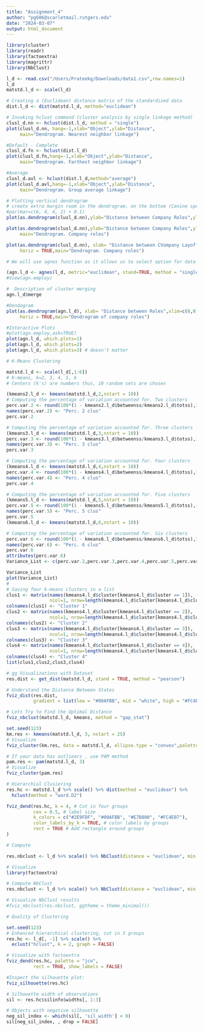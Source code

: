 ---
title: "Assignment_4"
author: "pg606@scarletmail.rutgers.edu"
date: "2024-03-07"
output: html_document
---

```{r}
library(cluster)
library(readr)
library(factoextra)
library(magrittr)
library(NbClust)
```


```{r}
l_d <- read.csv("/Users/Prateekg/Downloads/data1.csv",row.names=1)
l_d
matstd.l_d <- scale(l_d)
```

```{r}
# Creating a (Euclidean) distance matrix of the standardized data 
dist.l_d <- dist(matstd.l_d, method="euclidean")

# Invoking hclust command (cluster analysis by single linkage method)      
clusl_d.nn <- hclust(dist.l_d, method = "single") 
plot(clusl_d.nn, hang=-1,xlab="Object",ylab="Distance",
     main="Dendrogram. Nearest neighbor linkage")
```


```{r}
#Default - Complete
clusl_d.fn <- hclust(dist.l_d)
plot(clusl_d.fn,hang=-1,xlab="Object",ylab="Distance",
     main="Dendrogram. Farthest neighbor linkage")

#Average
clusl_d.avl <- hclust(dist.l_d,method="average")
plot(clusl_d.avl,hang=-1,xlab="Object",ylab="Distance",
     main="Dendrogram. Group average linkage")
```


```{r}
# Plotting vertical dendrogram      
# create extra margin room in the dendrogram, on the bottom (Canine species' labels)
#par(mar=c(6, 4, 4, 2) + 0.1)
plot(as.dendrogram(clusl_d.nn),ylab="Distance between Company Roles",ylim=c(0,2.5),main="Dendrogram of six company")

plot(as.dendrogram(clusl_d.nn),ylab="Distance between Company Roles",ylim=c(0,6),
     main="Dendrogram. Company roles")

plot(as.dendrogram(clusl_d.nn), xlab= "Distance between CVompany Layoffs", xlim=c(6,0),
     horiz = TRUE,main="Dendrogram. Company roles")
```


```{r}
# We will use agnes function as it allows us to select option for data standardization, the distance measure and clustering algorithm in one single function

(agn.l_d <- agnes(l_d, metric="euclidean", stand=TRUE, method = "single"))
#View(agn.employ)

#  Description of cluster merging
agn.l_d$merge

#Dendogram
plot(as.dendrogram(agn.l_d), xlab= "Distance between Roles",xlim=c(8,0),
     horiz = TRUE,main="Dendrogram of company roles")
```


```{r}
#Interactive Plots
#plot(agn.employ,ask=TRUE)
plot(agn.l_d, which.plots=1)
plot(agn.l_d, which.plots=2)
plot(agn.l_d, which.plots=3) # doesn't matter
```


```{r}
# K-Means Clustering

matstd.l_d <- scale(l_d[,1:6])
# K-means, k=2, 3, 4, 5, 6
# Centers (k's) are numbers thus, 10 random sets are chosen

(kmeans2.l_d <- kmeans(matstd.l_d,2,nstart = 10))
# Computing the percentage of variation accounted for. Two clusters
perc.var.2 <- round(100*(1 - kmeans2.l_d$betweenss/kmeans2.l_d$totss),1)
names(perc.var.2) <- "Perc. 2 clus"
perc.var.2

# Computing the percentage of variation accounted for. Three clusters
(kmeans3.l_d <- kmeans(matstd.l_d,3,nstart = 10))
perc.var.3 <- round(100*(1 - kmeans3.l_d$betweenss/kmeans3.l_d$totss),1)
names(perc.var.3) <- "Perc. 3 clus"
perc.var.3

# Computing the percentage of variation accounted for. Four clusters
(kmeans4.l_d <- kmeans(matstd.l_d,4,nstart = 10))
perc.var.4 <- round(100*(1 - kmeans4.l_d$betweenss/kmeans4.l_d$totss),1)
names(perc.var.4) <- "Perc. 4 clus"
perc.var.4

# Computing the percentage of variation accounted for. Five clusters
(kmeans5.l_d <- kmeans(matstd.l_d,5,nstart = 10))
perc.var.5 <- round(100*(1 - kmeans5.l_d$betweenss/kmeans5.l_d$totss),1)
names(perc.var.5) <- "Perc. 5 clus"
perc.var.5
(kmeans6.l_d <- kmeans(matstd.l_d,6,nstart = 10))
```


```{r}
# Computing the percentage of variation accounted for. Six clusters
perc.var.6 <- round(100*(1 - kmeans6.l_d$betweenss/kmeans6.l_d$totss),1)
names(perc.var.6) <- "Perc. 6 clus"
perc.var.6
attributes(perc.var.6)
Variance_List <- c(perc.var.2,perc.var.3,perc.var.4,perc.var.5,perc.var.6)

Variance_List
plot(Variance_List)
#
# Saving four k-means clusters in a list
clus1 <- matrix(names(kmeans4.l_d$cluster[kmeans4.l_d$cluster == 1]), 
                ncol=1, nrow=length(kmeans4.l_d$cluster[kmeans4.l_d$cluster == 1]))
colnames(clus1) <- "Cluster 1"
clus2 <- matrix(names(kmeans4.l_d$cluster[kmeans4.l_d$cluster == 2]), 
                ncol=1, nrow=length(kmeans4.l_d$cluster[kmeans4.l_d$cluster == 2]))
colnames(clus2) <- "Cluster 2"
clus3 <- matrix(names(kmeans4.l_d$cluster[kmeans4.l_d$cluster == 3]), 
                ncol=1, nrow=length(kmeans4.l_d$cluster[kmeans4.l_d$cluster == 3]))
colnames(clus3) <- "Cluster 3"
clus4 <- matrix(names(kmeans4.l_d$cluster[kmeans4.l_d$cluster == 4]), 
                ncol=1, nrow=length(kmeans4.l_d$cluster[kmeans4.l_d$cluster == 4]))
colnames(clus4) <- "Cluster 4"
list(clus1,clus2,clus3,clus4)
```

```{r}
# gg Visualizations with Dataset
res.dist <- get_dist(matstd.l_d, stand = TRUE, method = "pearson")

# Understand the Distance Between States
fviz_dist(res.dist, 
          gradient = list(low = "#00AFBB", mid = "white", high = "#FC4E07"))

# Lets Try to Find the Optimal Distance
fviz_nbclust(matstd.l_d, kmeans, method = "gap_stat")

```


```{r}
set.seed(123)
km.res <- kmeans(matstd.l_d, 3, nstart = 25)
# Visualize
fviz_cluster(km.res, data = matstd.l_d, ellipse.type = "convex",palette = "jco",ggtheme = theme_minimal())

# If your data has outliears , use PAM method
pam.res <- pam(matstd.l_d, 3)
# Visualize
fviz_cluster(pam.res)
```



```{r}
# Hierarchial Clusiering
res.hc <- matstd.l_d %>% scale() %>% dist(method = "euclidean") %>%
  hclust(method = "ward.D2")

fviz_dend(res.hc, k = 4, # Cut in four groups
          cex = 0.5, # label size
          k_colors = c("#2E9FDF", "#00AFBB", "#E7B800", "#FC4E07"),
          color_labels_by_k = TRUE, # color labels by groups
          rect = TRUE # Add rectangle around groups
)
```


```{r}
# Compute

res.nbclust <- l_d %>% scale() %>% NbClust(distance = "euclidean", min.nc = 2, max.nc = 19, method = "complete", index ="all") 

# Visualize
library(factoextra)

# Compute NbClust
res.nbclust <- l_d %>% scale() %>% NbClust(distance = "euclidean", min.nc = 2, max.nc = 19, method = "complete", index ="all")

# Visualize NbClust results
#fviz_nbclust(res.nbclust, ggtheme = theme_minimal())

```


```{r}
# Quality of Clustering

set.seed(123)
# Enhanced hierarchical clustering, cut in 3 groups
res.hc <- l_d[, -1] %>% scale() %>%
  eclust("hclust", k = 2, graph = FALSE)

# Visualize with factoextra
fviz_dend(res.hc, palette = "jco",
          rect = TRUE, show_labels = FALSE)

#Inspect the silhouette plot:
fviz_silhouette(res.hc)

# Silhouette width of observations
sil <- res.hc$silinfo$widths[, 1:3]

# Objects with negative silhouette
neg_sil_index <- which(sil[, 'sil_width'] < 0)
sil[neg_sil_index, , drop = FALSE]

```


```{r}

```


```{r}

```


```{r}

```


```{r}

```


```{r}

```


```{r}

```


```{r}

```


```{r}

```


```{r}

```


```{r}

```


```{r}

```


```{r}

```


```{r}

```


```{r}

```


```{r}

```


```{r}

```


```{r}

```

```{r}

```

```{r}

```

```{r}

```

```{r}

```

```{r}

```


```{r}

```


```{r}

```


```{r}

```


```{r}

```


```{r}

```


```{r}

```


```{r}

```


```{r}

```

```{r}

```


```{r}

```
